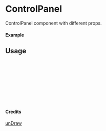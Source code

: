 
<Meta of={ControlPanel} title="unDraw/ControlPanel" />

# ControlPanel

ControlPanel component with different props.

#### Example

<Canvas of={ControlPanel.Primary} />

## Usage

```ts
import { ControlPanel } from "yadl-ui";

const Example = () => {
  return (
      <ControlPanel />
  );
};

export default Example;
```

#### Credits
[unDraw](https://undraw.co/illustrations)
